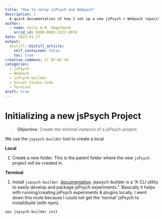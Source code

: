 ```yaml
---
title: "How to setup jsPsych and Webpack"
description: |
  A quick documentation of how I set up a new jsPsych + Webpack repository
author:
  - name: Sally A.M. Hogenboom
    orcid_id: 0000-0003-3222-0019
date: 2023-01-27
output:
  distill::distill_article:
    self_contained: false
    toc: true
creative_commons: CC BY-NC-SA
categories:
  - jsPsych
  - Webpack
  - jsPsych-builder
  - Visual Studio Code
  - Terminal
draft: true
---
```


# Initializing a new jsPsych Project

> **Objective**: Create the minimal instance of a jsPsych project.

We use the `jspsych-builder` tool to create a local 



**Local**

1. Create a new folder. This is the parent folder where the new `jsPsych` project will be created in.

**Terminal**

1. Install `jspsych-builder`. [documentation](https://github.com/bjoluc/jspsych-builder). jspsych-builder is a "A CLI utility to easily develop and package jsPsych experiments.". Basically it helps with running/creating jsPsych experiments & plugins locally. I went down this route because I could not get the 'normal' jsPsych to install/build (with npm).

```bash
npx jspsych-builder init
```
